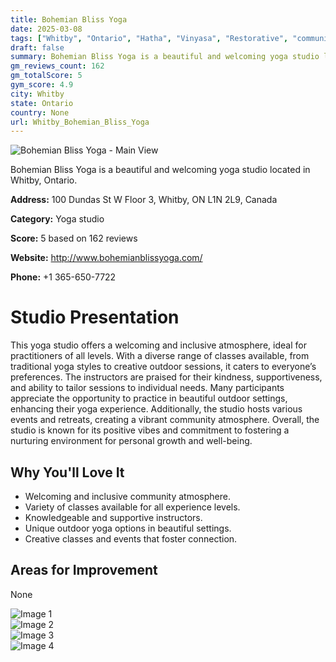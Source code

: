 ```yaml
---
title: Bohemian Bliss Yoga
date: 2025-03-08
tags: ["Whitby", "Ontario", "Hatha", "Vinyasa", "Restorative", "community", "outdoor classes", "Whitby"]  
draft: false
summary: Bohemian Bliss Yoga is a beautiful and welcoming yoga studio located in Whitby, Ontario.
gm_reviews_count: 162
gm_totalScore: 5
gym_score: 4.9
city: Whitby
state: Ontario
country: None
url: Whitby_Bohemian_Bliss_Yoga
---
```


<div className="aspect-[16/9] relative my-8">
  <img 
    src="https://lh5.googleusercontent.com/p/AF1QipPC7bTkU_KYLYG5wBmRsW5tTlJ00HMZEnO0MxdG=w1920-h1080-k-no"
    alt="Bohemian Bliss Yoga - Main View"
    className="object-cover absolute inset-0 w-full h-full rounded-lg"
  />
</div>

Bohemian Bliss Yoga is a beautiful and welcoming yoga studio located in Whitby, Ontario.

**Address:** 100 Dundas St W Floor 3, Whitby, ON L1N 2L9, Canada

**Category:** Yoga studio

**Score:** 5 based on 162 reviews

**Website:** http://www.bohemianblissyoga.com/

**Phone:** +1 365-650-7722

# Studio Presentation

This yoga studio offers a welcoming and inclusive atmosphere, ideal for practitioners of all levels. With a diverse range of classes available, from traditional yoga styles to creative outdoor sessions, it caters to everyone’s preferences. The instructors are praised for their kindness, supportiveness, and ability to tailor sessions to individual needs. Many participants appreciate the opportunity to practice in beautiful outdoor settings, enhancing their yoga experience. Additionally, the studio hosts various events and retreats, creating a vibrant community atmosphere. Overall, the studio is known for its positive vibes and commitment to fostering a nurturing environment for personal growth and well-being.

## Why You'll Love It

- Welcoming and inclusive community atmosphere.
- Variety of classes available for all experience levels.
- Knowledgeable and supportive instructors.
- Unique outdoor yoga options in beautiful settings.
- Creative classes and events that foster connection.

## Areas for Improvement

None

<div className="grid grid-cols-1 xl:grid-cols-2 gap-4 my-8">
<div className="aspect-[4/3] relative"><img src="https://lh3.googleusercontent.com/p/AF1QipPDJWWnOJ3OiOVereCq1QfQAxeEImYDrcnv1R6s=w1920-h1080-k-no" alt="Image 1" className="object-cover absolute inset-0 w-full h-full rounded-lg" /></div>
<div className="aspect-[4/3] relative"><img src="https://lh5.googleusercontent.com/p/AF1QipP_qXSuortiTa-dAimtadz2_wNh9uNuCMGlRyld=w1920-h1080-k-no" alt="Image 2" className="object-cover absolute inset-0 w-full h-full rounded-lg" /></div>
<div className="aspect-[4/3] relative"><img src="https://lh5.googleusercontent.com/p/AF1QipMgY2ieK9GfYL2UxQgXOvkVXnZsBqc_XRzn-X8b=w1920-h1080-k-no" alt="Image 3" className="object-cover absolute inset-0 w-full h-full rounded-lg" /></div>
<div className="aspect-[4/3] relative"><img src="https://lh5.googleusercontent.com/p/AF1QipN6meACF1-fPapnA5BRMJOVtG8rx7PPymilVMIL=w1920-h1080-k-no" alt="Image 4" className="object-cover absolute inset-0 w-full h-full rounded-lg" /></div>
</div>